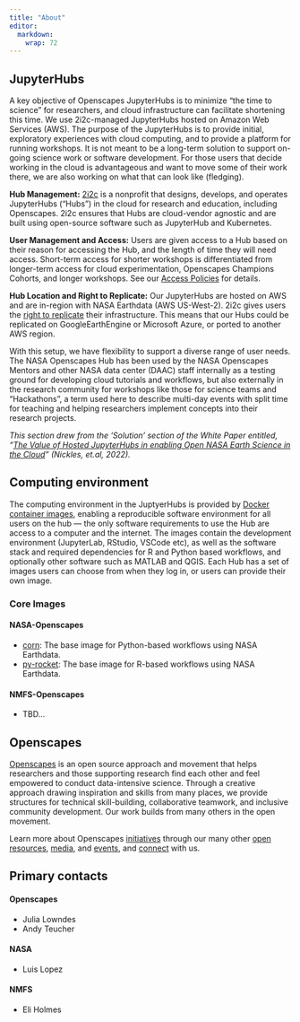 ```yaml
---
title: "About"
editor: 
  markdown: 
    wrap: 72
---
```


## JupyterHubs

A key objective of Openscapes JupyterHubs is to minimize “the time to
science” for researchers, and cloud infrastructure can facilitate
shortening this time. We use 2i2c-managed JupyterHubs hosted on Amazon
Web Services (AWS). The purpose of the JupyterHubs is to provide
initial, exploratory experiences with cloud computing, and to provide a
platform for running workshops. It is not meant to be a long-term
solution to support on-going science work or software development. For
those users that decide working in the cloud is advantageous and want to
move some of their work there, we are also working on what that can look
like (fledging).

**Hub Management:** [2i2c](http://2i2c.org/) is a nonprofit that
designs, develops, and operates JupyterHubs ("Hubs") in the cloud for
research and education, including Openscapes. 2i2c ensures that Hubs are
cloud-vendor agnostic and are built using open-source software such as
JupyterHub and Kubernetes.

**User Management and Access:** Users are given access to a Hub based on
their reason for accessing the Hub, and the length of time they will
need access. Short-term access for shorter workshops is differentiated
from longer-term access for cloud experimentation, Openscapes Champions
Cohorts, and longer workshops. See our [Access
Policies](access-policies.qmd) for details.

**Hub Location and Right to Replicate:** Our JupyterHubs are hosted on
AWS and are in-region with NASA Earthdata (AWS US-West-2). 2i2c gives
users the [right to replicate](https://2i2c.org/right-to-replicate/)
their infrastructure. This means that our Hubs could be replicated on
GoogleEarthEngine or Microsoft Azure, or ported to another AWS region.

With this setup, we have flexibility to support a diverse range of user
needs. The NASA Openscapes Hub has been used by the NASA Openscapes
Mentors and other NASA data center (DAAC) staff internally as a testing
ground for developing cloud tutorials and workflows, but also externally
in the research community for workshops like those for science teams and
“Hackathons”, a term used here to describe multi-day events with split
time for teaching and helping researchers implement concepts into their
research projects.

*This section drew from the ‘Solution’ section of the White Paper
entitled, “[The Value of Hosted JupyterHubs in enabling Open NASA Earth
Science in the Cloud](https://zenodo.org/records/7667299#.Y_Zxt3bMJPY)”
(Nickles, et.al, 2022).*

## Computing environment

The computing environment in the JuptyerHubs is provided by [Docker
container images](https://www.docker.com/resources/what-container/),
enabling a reproducible software environment for all users on the hub
--- the only software requirements to use the Hub are access to a
computer and the internet. The images contain the development
environment (JupyterLab, RStudio, VSCode etc), as well as the software
stack and required dependencies for R and Python based workflows, and
optionally other software such as MATLAB and QGIS. Each Hub has a set of
images users can choose from when they log in, or users can provide
their own image.

### Core Images

#### NASA-Openscapes

-   [corn](https://github.com/NASA-Openscapes/corn): The base image for
    Python-based workflows using NASA Earthdata.
-   [py-rocket](https://github.com/NASA-Openscapes/py-rocket): The base
    image for R-based workflows using NASA Earthdata.

#### NMFS-Openscapes

-   TBD...

## Openscapes

[Openscapes](https://openscapes.org/)
is an open source approach and movement that helps researchers and
those supporting research find each other and feel empowered to conduct
data-intensive science. Through a creative approach drawing inspiration
and skills from many places, we provide structures for technical
skill-building, collaborative teamwork, and inclusive community
development. Our work builds from many others in the open movement.

Learn more about Openscapes
[initiatives](https://openscapes.org/initiatives) through our many other
[open resources](https://openscapes.org/resources),
[media](https://openscapes.org/media), and
[events](https://openscapes.org/events), and
[connect](https://openscapes.org/connect) with us.

## Primary contacts

#### Openscapes

-   Julia Lowndes
-   Andy Teucher

#### NASA

-   Luis Lopez

#### NMFS

-   Eli Holmes
